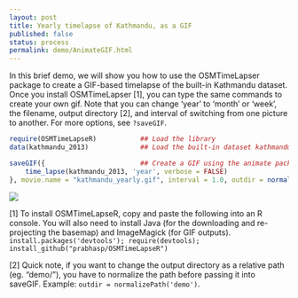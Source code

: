 ```yaml
---
layout: post
title: Yearly timelapse of Kathmandu, as a GIF
published: false
status: process
permalink: demo/AnimateGIF.html
---
```


In this brief demo, we will show you how to use the OSMTimeLapser package to create a GIF-based timelapse of the built-in Kathmandu dataset. Once you install OSMTimeLapser [1], you can type the same commands to create your own gif. Note that you can change 'year' to 'month' or 'week', the filename, output directory [2], and interval of switching from one picture to another. For more options, see `?saveGIF`.

```r
require(OSMTimeLapseR)           ## Load the library
data(kathmandu_2013)             ## Load the built-in dataset kathmandu_2013 into your R environment

saveGIF({                        ## Create a GIF using the animate package. Note: requires ImageMagick.
    time_lapse(kathmandu_2013, 'year', verbose = FALSE)
}, movie.name = "kathmandu_yearly.gif", interval = 1.0, outdir = normalizePath('../demo/'))
```
![]({{site.baseurl}}/demo/kathmandu_yearly.gif)

[1] To install OSMTimeLapseR, copy and paste the following into an R console. You will also need to install Java (for the downloading and re-projecting the basemap) and ImageMagick (for GIF outputs).
```install.packages('devtools'); require(devtools); install_github("prabhasp/OSMTimeLapseR")```

[2] Quick note, if you want to change the output directory as a relative path (eg. "demo/"), you have to normalize the path before passing it into saveGIF. Example: `outdir = normalizePath('demo')`.
